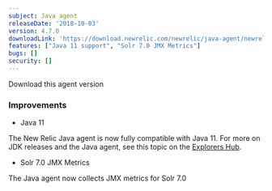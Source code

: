 ```yaml
---
subject: Java agent
releaseDate: '2018-10-03'
version: 4.7.0
downloadLink: 'https://download.newrelic.com/newrelic/java-agent/newrelic-agent/4.7.0/'
features: ["Java 11 support", "Solr 7.0 JMX Metrics"]
bugs: []
security: []
---
```

<ButtonGroup>
  <ButtonLink
    role="button"
    to="https://download.newrelic.com/newrelic/java-agent/newrelic-agent/4.7.0/"
    variant="primary"
  >
    Download this agent version
  </ButtonLink>
</ButtonGroup>

### Improvements

* Java 11

The New Relic Java agent is now fully compatible with Java 11. For more on JDK releases and the Java agent, see this topic on the [Explorers Hub](https://discuss.newrelic.com/t/jdk-releases-and-the-java-agent/55013).

* Solr 7.0 JMX Metrics

The Java agent now collects JMX metrics for Solr 7.0
